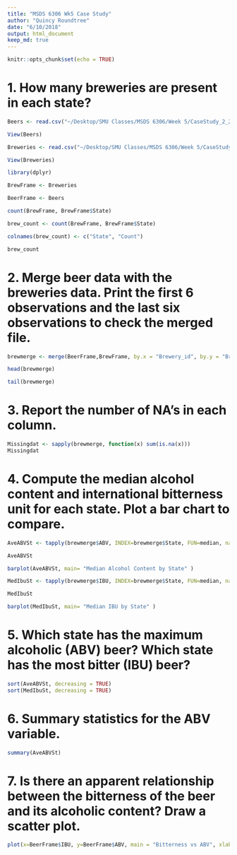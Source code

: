```yaml
---
title: "MSDS 6306 Wk5 Case Study"
author: "Quincy Roundtree"
date: "6/10/2018"
output: html_document
keep_md: true
---
```


```r
knitr::opts_chunk$set(echo = TRUE)
```


#	1.	How many breweries are present in each state?

```r
Beers <- read.csv("~/Desktop/SMU Classes/MSDS 6306/Week 5/CaseStudy_2_2/Beers.csv")

View(Beers)

Breweries <- read.csv("~/Desktop/SMU Classes/MSDS 6306/Week 5/CaseStudy_2_2/Breweries.csv")

View(Breweries)

library(dplyr)

BrewFrame <- Breweries

BeerFrame <- Beers

count(BrewFrame, BrewFrame$State)

brew_count <- count(BrewFrame, BrewFrame$State)

colnames(brew_count) <- c("State", "Count")

brew_count
```

# 2. Merge beer data with the breweries data. Print the first 6 observations and the last six observations to check the merged file. 

```r
brewmerge <- merge(BeerFrame,BrewFrame, by.x = "Brewery_id", by.y = "Brew_ID", all = TRUE)

head(brewmerge)

tail(brewmerge)
```

#	3.	Report the number of NA's in each column. 
```r
Missingdat <- sapply(brewmerge, function(x) sum(is.na(x)))
Missingdat
```

# 4.	Compute the median alcohol content and international bitterness unit for each state. Plot a bar chart to compare. 
```r
AveABVSt <- tapply(brewmerge$ABV, INDEX=brewmerge$State, FUN=median, na.rm = TRUE)

AveABVSt

barplot(AveABVSt, main= "Median Alcohol Content by State" )

MedIbuSt <- tapply(brewmerge$IBU, INDEX=brewmerge$State, FUN=median, na.rm = TRUE)

MedIbuSt

barplot(MedIbuSt, main= "Median IBU by State" )
```
# 5. Which state has the maximum alcoholic (ABV) beer? Which state has the most bitter (IBU) beer? 
```r
sort(AveABVSt, decreasing = TRUE)
sort(MedIbuSt, decreasing = TRUE)
```
# 6.	Summary statistics for the ABV variable. 
```r
summary(AveABVSt)
```
# 7.    Is there an apparent relationship between the bitterness of the beer and its alcoholic content? Draw a scatter plot. 
```r
plot(x=BeerFrame$IBU, y=BeerFrame$ABV, main = "Bitterness vs ABV", xlab = "IBU", ylab = "ABV") 
```
